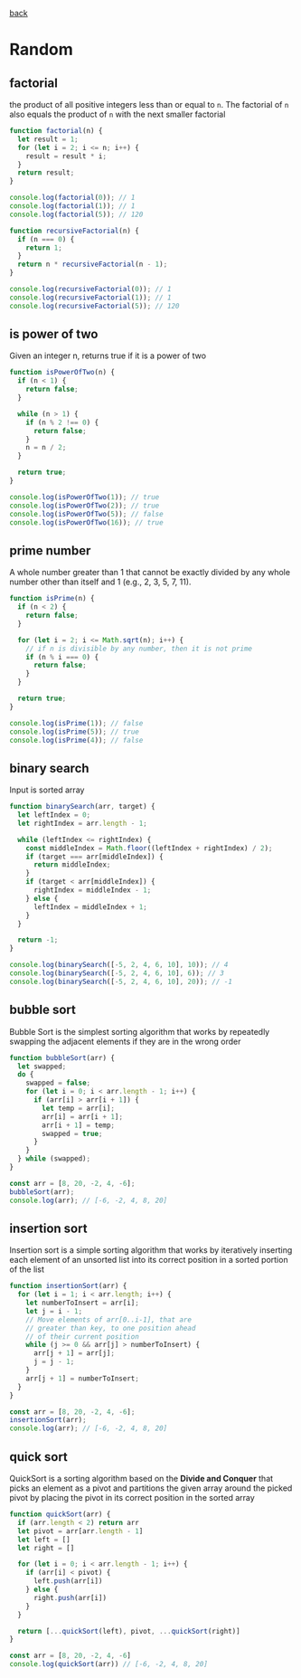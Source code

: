 [back](/)

# Random

## factorial

the product of all positive integers less than or equal to `n`.
The factorial of `n` also equals the product of `n` with the
next smaller factorial

```js
function factorial(n) {
  let result = 1;
  for (let i = 2; i <= n; i++) {
    result = result * i;
  }
  return result;
}

console.log(factorial(0)); // 1
console.log(factorial(1)); // 1
console.log(factorial(5)); // 120

function recursiveFactorial(n) {
  if (n === 0) {
    return 1;
  }
  return n * recursiveFactorial(n - 1);
}

console.log(recursiveFactorial(0)); // 1
console.log(recursiveFactorial(1)); // 1
console.log(recursiveFactorial(5)); // 120
```

## is power of two

Given an integer n, returns true if it is a power of two

```js
function isPowerOfTwo(n) {
  if (n < 1) {
    return false;
  }

  while (n > 1) {
    if (n % 2 !== 0) {
      return false;
    }
    n = n / 2;
  }

  return true;
}

console.log(isPowerOfTwo(1)); // true
console.log(isPowerOfTwo(2)); // true
console.log(isPowerOfTwo(5)); // false
console.log(isPowerOfTwo(16)); // true
```

## prime number

A whole number greater than 1 that cannot be exactly divided by
any whole number other than itself and 1 (e.g., 2, 3, 5, 7, 11).

```js
function isPrime(n) {
  if (n < 2) {
    return false;
  }

  for (let i = 2; i <= Math.sqrt(n); i++) {
    // if n is divisible by any number, then it is not prime
    if (n % i === 0) {
      return false;
    }
  }

  return true;
}

console.log(isPrime(1)); // false
console.log(isPrime(5)); // true
console.log(isPrime(4)); // false
```

## binary search

Input is sorted array

```js
function binarySearch(arr, target) {
  let leftIndex = 0;
  let rightIndex = arr.length - 1;

  while (leftIndex <= rightIndex) {
    const middleIndex = Math.floor((leftIndex + rightIndex) / 2);
    if (target === arr[middleIndex]) {
      return middleIndex;
    }
    if (target < arr[middleIndex]) {
      rightIndex = middleIndex - 1;
    } else {
      leftIndex = middleIndex + 1;
    }
  }

  return -1;
}

console.log(binarySearch([-5, 2, 4, 6, 10], 10)); // 4
console.log(binarySearch([-5, 2, 4, 6, 10], 6)); // 3
console.log(binarySearch([-5, 2, 4, 6, 10], 20)); // -1
```

## bubble sort

Bubble Sort is the simplest sorting algorithm that works by
repeatedly swapping the adjacent elements if they are in the wrong order

```js
function bubbleSort(arr) {
  let swapped;
  do {
    swapped = false;
    for (let i = 0; i < arr.length - 1; i++) {
      if (arr[i] > arr[i + 1]) {
        let temp = arr[i];
        arr[i] = arr[i + 1];
        arr[i + 1] = temp;
        swapped = true;
      }
    }
  } while (swapped);
}

const arr = [8, 20, -2, 4, -6];
bubbleSort(arr);
console.log(arr); // [-6, -2, 4, 8, 20]
```

## insertion sort

Insertion sort is a simple sorting algorithm that works by
iteratively inserting each element of an unsorted list into
its correct position in a sorted portion of the list

```js
function insertionSort(arr) {
  for (let i = 1; i < arr.length; i++) {
    let numberToInsert = arr[i];
    let j = i - 1;
    // Move elements of arr[0..i-1], that are
    // greater than key, to one position ahead
    // of their current position
    while (j >= 0 && arr[j] > numberToInsert) {
      arr[j + 1] = arr[j];
      j = j - 1;
    }
    arr[j + 1] = numberToInsert;
  }
}

const arr = [8, 20, -2, 4, -6];
insertionSort(arr);
console.log(arr); // [-6, -2, 4, 8, 20]
```

## quick sort

QuickSort is a sorting algorithm based on the **Divide and Conquer**
that picks an element as a pivot and partitions the given array around
the picked pivot by placing the pivot in its correct position in the sorted array

```js
function quickSort(arr) {
  if (arr.length < 2) return arr
  let pivot = arr[arr.length - 1]
  let left = []
  let right = []

  for (let i = 0; i < arr.length - 1; i++) {
    if (arr[i] < pivot) {
      left.push(arr[i])
    } else {
      right.push(arr[i])
    }
  }

  return [...quickSort(left), pivot, ...quickSort(right)]
}

const arr = [8, 20, -2, 4, -6]
console.log(quickSort(arr)) // [-6, -2, 4, 8, 20]
```
